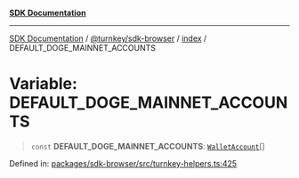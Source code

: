 [**SDK Documentation**](../../../../README.mdx)

***

[SDK Documentation](../../../../packages.mdx) / [@turnkey/sdk-browser](../../README.mdx) / [index](../README.mdx) / DEFAULT\_DOGE\_MAINNET\_ACCOUNTS

# Variable: DEFAULT\_DOGE\_MAINNET\_ACCOUNTS

> `const` **DEFAULT\_DOGE\_MAINNET\_ACCOUNTS**: [`WalletAccount`](../interfaces/WalletAccount.mdx)[]

Defined in: [packages/sdk-browser/src/turnkey-helpers.ts:425](https://github.com/tkhq/sdk/blob/e1b1a69bdd608320aaf03cc2dbbf68dc0c52b28d/packages/sdk-browser/src/turnkey-helpers.ts#L425)
